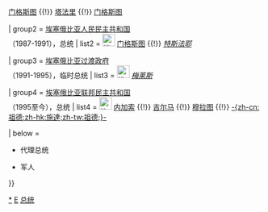 {{Navbox
| name      = 埃塞俄比亚总统
| state     = {{{state<includeonly>|collapsed</includeonly>}}}
|imageleft = [[File:Flag of Ethiopia.svg|80px|埃塞俄比亚联邦民主共和国国旗]]
|image = [[File:Coat_of_arms_of_Ethiopia.svg|right|60px|埃塞俄比亚联邦民主共和国国徽]]
| title     = [[埃塞俄比亚总统]]
| bodyclass = hlist

| group1 = [[社会主义埃塞俄比亚临时军政府]]<br>（1974-1987），主席
| list1  = [[File:Flag of Ethiopia (1975-1987, 1991-1996).svg|25px|right|border|社会主义埃塞俄比亚国旗]]
[[阿曼·迈克尔·安多姆|阿曼]]{{sup|†}}&nbsp;{{!}} <!--
-->[[门格斯图·海尔·马里亚姆|门格斯图]]{{sup|†}}&nbsp;{{!}} <!--
-->[[塔法里·本蒂|塔法里]]{{sup|†}}&nbsp;{{!}} <!--
-->[[门格斯图·海尔·马里亚姆|门格斯图]]{{sup|†}}

| group2 = [[埃塞俄比亚人民民主共和国|埃塞俄比亚人民民主共和国]] <br>（1987-1991），总统
| list2  = [[File:Flag of Ethiopia (1987-1991).svg|25px|right|border|埃塞俄比亚人民民主共和国国旗]]
[[门格斯图·海尔·马里亚姆|门格斯图]]{{sup|†}}&nbsp;{{!}} <!--
-->''[[特斯法耶·加布雷·基丹|特斯法耶]]''{{sup|†}}{{sup|*}}

| group3 = [[埃塞俄比亚过渡政府]] <br>（1991-1995），临时总统
| list3 = [[File:Flag of Ethiopia (1991-1996).svg|25px|right|border|埃塞俄比亚过渡政府旗帜]]
''[[梅莱斯·泽纳维|梅莱斯]]''{{sup|*}} 

| group4 = [[埃塞俄比亚|埃塞俄比亚联邦民主共和国]] <br>（1995至今），总统
| list4  = [[File:Flag of Ethiopia.svg|25px|right|border|埃塞俄比亚联邦民主共和国国旗]]
[[内加索·吉达达|内加索]]&nbsp;{{!}} <!--
-->[[吉尔马·沃尔德-乔治斯|吉尔马]]&nbsp;{{!}} <!--
-->[[穆拉图·特肖梅|穆拉图]] {{!}} <!--
-->[[莎莉域·施達|-{zh-cn:祖德;zh-hk:施達;zh-tw:祖德;}-]]

| below = 
* {{small|*}} 代理总统
* {{small|†}} 军人
}}<noinclude>
{{collapsible option}}

[[Category:埃塞俄比亚总统|*]]
[[Category:国家元首导航模板|E]]
[[Category:埃塞俄比亚政治人物模板|总统]]

</noinclude>